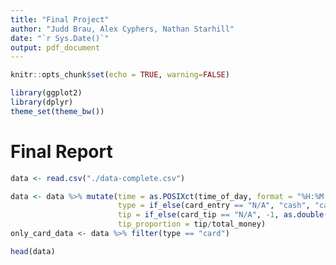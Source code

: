 ```yaml
---
title: "Final Project"
author: "Judd Brau, Alex Cyphers, Nathan Starhill"
date: "`r Sys.Date()`"
output: pdf_document
---
```


```r
knitr::opts_chunk$set(echo = TRUE, warning=FALSE)

library(ggplot2)
library(dplyr)
theme_set(theme_bw())
```


# Final Report 


```r
data <- read.csv("./data-complete.csv")

data <- data %>% mutate(time = as.POSIXct(time_of_day, format = "%H:%M:%S %p"),
                        type = if_else(card_entry == "N/A", "cash", "card"),
                        tip = if_else(card_tip == "N/A", -1, as.double(card_tip)),
                        tip_proportion = tip/total_money)
only_card_data <- data %>% filter(type == "card")

head(data)
```

